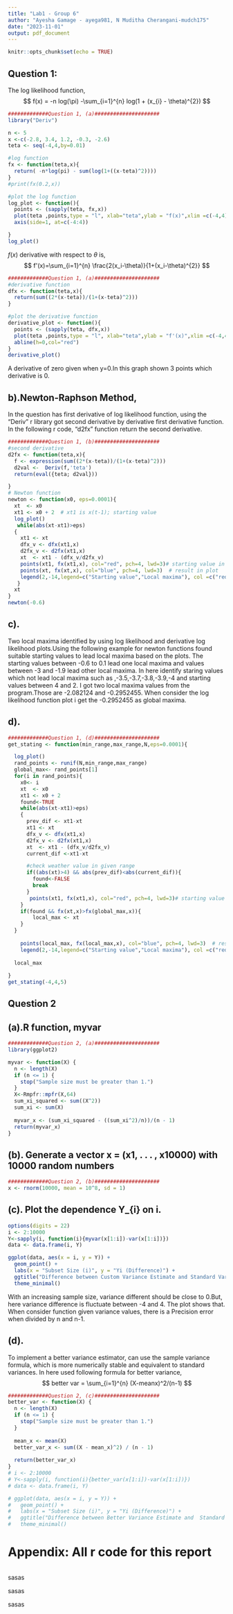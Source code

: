 ```yaml
---
title: "Lab1 - Group 6"
author: "Ayesha Gamage - ayega981, N Muditha Cherangani-mudch175"
date: "2023-11-01"
output: pdf_document
---
```


```r
knitr::opts_chunk$set(echo = TRUE)

```

## Question 1:
The log likelihood function,
$$ f(x) = -n log(\pi) -\sum_{i=1}^{n} log(1 + (x_{i} - \theta)^{2}) $$

```r

#############Question 1, (a)#####################
library("Deriv")

n <- 5
x <-c(-2.8, 3.4, 1.2, -0.3, -2.6)
teta <- seq(-4,4,by=0.01)

#log function
fx <- function(teta,x){
  return( -n*log(pi) - sum(log(1+((x-teta)^2))))
}
#print(fx(0.2,x))

#plot the log function
log_plot <- function(){
  points <- (sapply(teta, fx,x))
  plot(teta ,points,type = "l", xlab="teta",ylab = "f(x)",xlim =c(-4,4),panel.first = grid(nx=16),main = "Log Likelihood Function")
  axis(side=1, at=c(-4:4))

}
log_plot()
```
$f(x)$ derivative with respect to $\theta$ is,
$$ f'(x)=\sum_{i=1}^{n} \frac{2(x_i-\theta)}{1+(x_i-\theta)^{2}} $$
```r
#############Question 1, (a)#####################
#derivative function
dfx <- function(teta,x){
  return(sum((2*(x-teta))/(1+(x-teta)^2)))
}

#plot the derivative function
derivative_plot <- function(){
  points <- (sapply(teta, dfx,x))
  plot(teta ,points,type = "l", xlab="teta",ylab = "f'(x)",xlim =c(-4,4),panel.first = grid(nx=16),main = "Derivative of Log Likelihood Function")
  abline(h=0,col="red")
}
derivative_plot()
```
A derivative of zero given when y=0.In this graph shown 3 points which derivative is 0.

## b).Newton-Raphson Method,
In the question has first derivative of log likelihood function, using the "Deriv" r library got second derivative by derivative first derivative function. In the following r code, "d2fx" function return the second derivative.

```r
#############Question 1, (b)#####################
#second derivative
d2fx <- function(teta,x){
  f <- expression(sum((2*(x-teta))/(1+(x-teta)^2)))
  d2val <-  Deriv(f,'teta')
  return(eval({teta; d2val}))

}
# Newton function
newton <- function(x0, eps=0.0001){
  xt  <- x0
  xt1 <- x0 + 2  # xt1 is x(t-1); starting value 
  log_plot()
   while(abs(xt-xt1)>eps)
  {
    xt1 <- xt
    dfx_v <- dfx(xt1,x)
    d2fx_v <- d2fx(xt1,x)
    xt  <- xt1 - (dfx_v/d2fx_v)
    points(xt1, fx(xt1,x), col="red", pch=4, lwd=3)# starting value in plot
    points(xt, fx(xt,x), col="blue", pch=4, lwd=3)  # result in plot
    legend(2,-14,legend=c("Starting value","Local maxima"), col =c("red","blue"),ncol = 1,pch=4, cex=0.8)
   }
  xt
}
newton(-0.6)

```

## c).
Two local maxima identified by using log likelihood and derivative log likelihood plots.Using the following example for newton functions found suitable starting values to lead local maxima based on the plots. The starting values between -0.6 to 0.1 lead one local maxima and values between -3 and -1.9 lead other local maxima.
In here identify staring values which not lead local maxima such as ,-3.5,-3.7,-3.8,-3.9,-4 and starting values between 4 and 2.
I got two local maxima values from the program.Those are -2.082124 and -0.2952455. When consider the log likelihood function plot i get the -0.2952455 as global maxima.

## d).

```r
#############Question 1, (d)#####################
get_stating <- function(min_range,max_range,N,eps=0.0001){

  log_plot()
  rand_points <- runif(N,min_range,max_range)
  global_max<- rand_points[1]
  for(i in rand_points){
    x0<- i
    xt  <- x0
    xt1 <- x0 + 2
    found<-TRUE
    while(abs(xt-xt1)>eps)
    {
      prev_dif <- xt1-xt
      xt1 <- xt
      dfx_v <- dfx(xt1,x)
      d2fx_v <- d2fx(xt1,x)
      xt  <- xt1 - (dfx_v/d2fx_v)
      current_dif <-xt1-xt

      #check weather value in given range
      if((abs(xt)>4) && abs(prev_dif)<abs(current_dif)){
        found<-FALSE
        break
      }
       points(xt1, fx(xt1,x), col="red", pch=4, lwd=3)# starting value in plot
    }
    if(found && fx(xt,x)>fx(global_max,x)){
        local_max <- xt
    }
  }
   
    points(local_max, fx(local_max,x), col="blue", pch=4, lwd=3)  # result in plot
    legend(2,-14,legend=c("Starting value","Local maxima"), col =c("red","blue"),ncol = 1,pch=4, cex=0.8)
  
  local_max
  
}
get_stating(-4,4,5)
```

## Question 2

## (a).R function, myvar
```r
#############Question 2, (a)#####################
library(ggplot2)

myvar <- function(X) {
  n <- length(X)
  if (n <= 1) {
    stop("Sample size must be greater than 1.")
  }
  X<-Rmpfr::mpfr(X,64)
  sum_xi_squared <- sum((X^2))
  sum_xi <- sum(X)
  
  myvar_x <- (sum_xi_squared - ((sum_xi^2)/n))/(n - 1)
  return(myvar_x)
}
```

## (b). Generate a vector x = (x1, . . . , x10000) with 10000 random numbers
```r
#############Question 2, (b)#####################
x <- rnorm(10000, mean = 10^8, sd = 1)
```

## (c). Plot the dependence Y_{i} on i. 
```r
options(digits = 22)
i <- 2:10000
Y<-sapply(i, function(i){myvar(x[1:i])-var(x[1:i])})
data <- data.frame(i, Y)

ggplot(data, aes(x = i, y = Y)) +
  geom_point() +
  labs(x = "Subset Size (i)", y = "Yi (Difference)") +
  ggtitle("Difference between Custom Variance Estimate and Standard Variances") +
  theme_minimal()
```
With an increasing sample size, variance different should be close to 0.But, here variance difference is fluctuate between -4 and 4. The plot shows that. When consider function given variance values, there is a Precision error when divided by n and n-1. 

## (d).
To implement a better variance estimator, can use the sample variance formula, which is more numerically stable and equivalent to standard variances.
In here used following formula for better variance,
$$
better var = \sum_{i=1}^{n} (X-meanx)^2/(n-1)
$$
```r
#############Question 2, (c)#####################
better_var <- function(X) {
  n <- length(X)
  if (n <= 1) {
    stop("Sample size must be greater than 1.")
  }
  
  mean_x <- mean(X)
  better_var_x <- sum((X - mean_x)^2) / (n - 1)
  
  return(better_var_x)
}
# i <- 2:10000
# Y<-sapply(i, function(i){better_var(x[1:i])-var(x[1:i])})
# data <- data.frame(i, Y)

# ggplot(data, aes(x = i, y = Y)) +
#   geom_point() +
#   labs(x = "Subset Size (i)", y = "Yi (Difference)") +
#   ggtitle("Difference between Better Variance Estimate and  Standard Variances") +
#   theme_minimal()
```

# Appendix: All r code for this report

```r
```

sasas <br/>

sasas <br/>

sasas <br/>